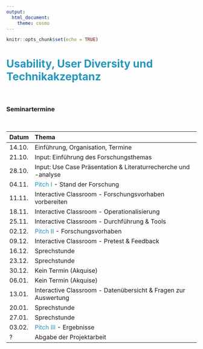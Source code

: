```yaml
---
output: 
  html_document:
    theme: cosmo
---
```


```r
knitr::opts_chunk$set(echo = TRUE)
```

# <span style="color: #2596BE;">Usability, User Diversity und Technikakzeptanz</span>

</br>

### Seminartermine

</br>

| Datum  | Thema                                                               |
|:-------|:--------------------------------------------------------------------|
| 14.10. | Einführung, Organisation, Termine                                   |
| 21.10. | Input: Einführung des Forschungsthemas                              |
| 28.10. | Input: Use Case Präsentation & Literaturrecherche und -analyse      |
| 04.11. | <span style="color: #2596BE;">Pitch I</span> - Stand der Forschung  |
| 11.11. | Interactive Classroom - Forschungsvorhaben vorbereiten              |
| 18.11. | Interactive Classroom - Operationalisierung                         |
| 25.11. | Interactive Classroom - Durchführung & Tools                        |
| 02.12. | <span style="color: #2596BE;">Pitch II</span> - Forschungsvorhaben  |
| 09.12. | Interactive Classroom - Pretest & Feedback                          |
| 16.12. | Sprechstunde                                                        |
| 23.12. | Sprechstunde                                                        |
| 30.12. | Kein Termin (Akquise)                                               |
| 06.01. | Kein Termin (Akquise)                                               |
| 13.01. | Interactive Classroom - Datenübersicht & Fragen zur Auswertung      |
| 20.01. | Sprechstunde                                                        |
| 27.01. | Sprechstunde                                                        |
| 03.02. | <span style="color: #2596BE;">Pitch III</span> - Ergebnisse         |
| ?      | Abgabe der Projektarbeit                                            |

